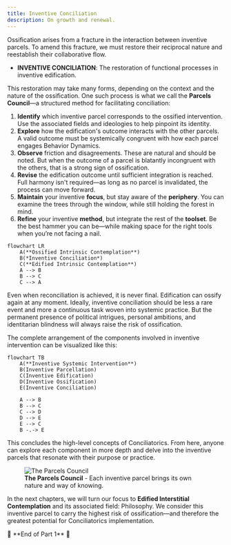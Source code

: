 ```yaml
---
title: Inventive Conciliation
description: On growth and renewal.
---
```


Ossification arises from a fracture in the interaction between inventive parcels. To amend this fracture, we must restore their reciprocal nature and reestablish their collaborative flow.

- **INVENTIVE CONCILIATION**: The restoration of functional processes in inventive edification.

This restoration may take many forms, depending on the context and the nature of the ossification. One such process is what we call the **Parcels Council**—a structured method for facilitating conciliation:

1. **Identify** which inventive parcel corresponds to the ossified intervention. Use the associated fields and ideologies to help pinpoint its identity.
2. **Explore** how the edification's outcome interacts with the other parcels. A valid outcome must be systemically congruent with how each parcel engages Behavior Dynamics.
3. **Observe** friction and disagreements. These are natural and should be noted. But when the outcome of a parcel is blatantly incongruent with the others, that is a strong sign of ossification.
4. **Revise** the edification outcome until sufficient integration is reached. Full harmony isn't required—as long as no parcel is invalidated, the process can move forward.
5. **Maintain** your inventive **focus**, but stay aware of the **periphery**. You can examine the trees through the window, while still holding the forest in mind.
6. **Refine** your inventive **method**, but integrate the rest of the **toolset**. Be the best hammer you can be—while making space for the right tools when you’re not facing a nail.

```mermaid
flowchart LR
    A(**Ossified Intrinsic Contemplation**)
    B(*Inventive Conciliation*)
    C(**Edified Intrinsic Contemplation**)
    A --> B
    B --> C
    C --> A
```

Even when reconciliation is achieved, it is never final. Edification can ossify again at any moment. Ideally, inventive conciliation should be less a rare event and more a continuous task woven into systemic practice. But the permanent presence of political intrigues, personal ambitions, and identitarian blindness will always raise the risk of ossification.

The complete arrangement of the components involved in inventive intervention can be visualized like this:

```mermaid
flowchart TB
    A(**Inventive Systemic Intervention**)
    B(Inventive Parcellation)
    C(Inventive Edification)
    D(Inventive Ossification)
    E(Inventive Conciliation)

    A --> B
    B --> C
    C --> D
    D --> E
    E --> C
    B -.-> E
```

This concludes the high-level concepts of Conciliatorics. From here, anyone can explore each component in more depth and delve into the inventive parcels that resonate with their purpose or practice.

<figure style={{ width: '90%', margin: '0 auto', textAlign: 'center' }}>
  <img 
    src="/images/parcels.jpeg" 
    alt="The Parcels Council"
    style={{ width: '100%', display: 'block' }} 
  />
  <figcaption style={{ marginTop: '8px', fontSize: '14px', color: '#666', fontStyle: 'italic' }}>
    <strong>The Parcels Council</strong> - Each inventive parcel brings its own nature and way of knowing.
  </figcaption>
</figure>

In the next chapters, we will turn our focus to **Edified Interstitial Contemplation** and its associated field: Philosophy. We consider this inventive parcel to carry the highest risk of ossification—and therefore the greatest potential for Conciliatorics implementation.

<div style={{ textAlign: 'center' }}>
🔖 **End of Part 1** 🔖
</div>
